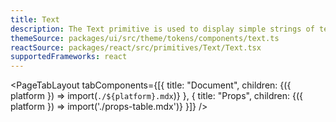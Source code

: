 ```yaml
---
title: Text
description: The Text primitive is used to display simple strings of text in an interface.
themeSource: packages/ui/src/theme/tokens/components/text.ts
reactSource: packages/react/src/primitives/Text/Text.tsx
supportedFrameworks: react
---
```



<PageTabLayout 
  tabComponents={[{
    title: "Document", 
    children: <Fragment>{({ platform }) => import(`./${platform}.mdx`)}</Fragment>
  },
  {
    title: "Props", 
    children: <Fragment>{({ platform }) => import('./props-table.mdx')}</Fragment>
  }]}
/>
